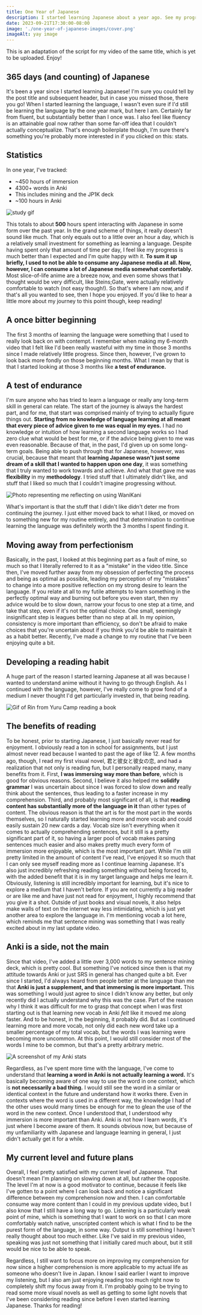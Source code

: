 ```yaml
---
title: One Year of Japanese
description: I started learning Japanese about a year ago. See my progress, my feelings on it, and future aspirations for learning the language.
date: 2023-09-21T17:30:00-08:00
image: './one-year-of-japanese-images/cover.png'
imageAlt: yay image
---
```


This is an adaptation of the script for my video of the same title, which is yet to be uploaded. Enjoy!

## 365 days (and counting) of Japanese

It's been a year since I started learning Japanese! I'm sure you could tell by the post title and subsequent header, but in case you missed those, there you go! When I started learning the language, I wasn't even sure if I'd still be learning the language by the one year mark, but here I am. Certainly far from fluent, but substantially better than I once was. I also feel like fluency is an attainable goal now rather than some far-off idea that I couldn't actually conceptualize. That's enough boilerplate though, I'm sure there's something you're probably more interested in if you clicked on this: stats.

## Statistics

In one year, I've tracked:

- ~450 hours of immersion
- 4300+ words in Anki
- This includes mining and the JP1K deck
- ~100 hours in Anki

<Image src={img1} alt="study gif" class='mx-auto rounded-xl w-full' />

This totals to about **500** hours spent interacting with Japanese in some form over the past year. In the grand scheme of things, it really doesn't sound like much. That only equals out to a little over an hour a day, which is a relatively small investment for something as learning a language. Despite having spent only that amount of time per day, I feel like my progress is much better than I expected and I'm quite happy with it. **To sum it up briefly, I used to not be able to consume any Japanese media at all. Now, however, I can consume a lot of Japanese media somewhat comfortably.** Most slice-of-life anime are a breeze now, and even some shows that I thought would be very difficult, like Steins;Gate, were actually relatively comfortable to watch (not easy though!). So that's where I am now, and if that's all you wanted to see, then I hope you enjoyed. If you'd like to hear a little more about my journey to this point though, keep reading!

## A once bitter beginning

The first 3 months of learning the language were something that I used to really look back on with contempt. I remember when making my 6-month video that I felt like I'd been really wasteful with my time in those 3 months since I made relatively little progress. Since then, however, I've grown to look back more fondly on those beginning months. What I mean by that is that I started looking at those 3 months like **a test of endurance.**

## A test of endurance

I'm sure anyone who has tried to learn a language or really any long-term skill in general can relate. The start of the journey is always the hardest part, and for me, that start was comprised mainly of trying to actually figure things out. **Starting from no knowledge of language learning at all meant that every piece of advice given to me was equal in my eyes.** I had no knowledge or intuition of how learning a second language works so I had zero clue what would be best for me, or if the advice being given to me was even reasonable. Because of that, in the past, I'd given up on some long-term goals. Being able to push through that for Japanese, however, was crucial, because that meant that **learning Japanese wasn't just some dream of a skill that I wanted to happen upon one day**, it was something that I truly wanted to work towards and achieve. And what that gave me was **flexibility** in my **methodology**. I tried stuff that I ultimately didn't like, and stuff that I liked so much that I couldn't imagine progressing without. 

<Image src={img2} alt="Photo representing me reflecting on using WaniKani" class='mx-auto rounded-xl w-full' />

What's important is that the stuff that I didn't like didn't deter me from continuing the journey. I just either moved back to what I liked, or moved on to something new for my routine entirely, and that determination to continue learning the language was definitely worth the 3 months I spent finding it. 

## Moving away from perfectionism

Basically, in the past, I looked at this beginning part as a fault of mine, so much so that I literally referred to it as a "mistake" in the video title. Since then, I've moved further away from my obsession of perfecting the process and being as optimal as possible, leading my perception of my "mistakes" to change into a more positive reflection on my strong desire to learn the language. If you relate at all to my futile attempts to learn something in the perfectly optimal way and burning out before you even start, then my advice would be to slow down, narrow your focus to one step at a time, and take that step, even if it's not the optimal choice. One small, seemingly insignificant step is leagues better than no step at all. In my opinion, consistency is more important than efficiency, so don't be afraid to make choices that you're uncertain about if you think you'd be able to maintain it as a habit better. Recently, I've made a change to my routine that I've been enjoying quite a bit.

## Developing a reading habit

A huge part of the reason I started learning Japanese at all was because I wanted to understand anime without it having to go through English. As I continued with the language, however, I've really come to grow fond of a medium I never thought I'd get particularly invested in, that being reading.

<Image src={img3} alt="Gif of Rin from Yuru Camp reading a book" class='mx-auto rounded-xl w-full' />

## The benefits of reading

To be honest, prior to starting Japanese, I just basically never read for enjoyment. I obviously read a ton in school for assignments, but I just almost never read because I wanted to past the age of like 12. A few months ago, though, I read my first visual novel, 君と彼女と彼女の恋, and had a realization that not only is reading fun, but I personally reaped many, many benefits from it. First, **I was immersing way more than before**, which is good for obvious reasons. Second, I believe it also helped me **solidify grammar** I was uncertain about since I was forced to slow down and really think about the sentences, thus leading to a faster increase in my comprehension. Third, and probably most significant of all, is that **reading content has substantially more of the language in it** than other types of content. The obvious reason is that the art is for the most part in the words themselves, so I naturally started learning more and more vocab and could easily sustain 20 new cards a day. Vocab size isn't everything when it comes to actually comprehending sentences, but it still is a pretty significant part of it, so having a larger pool of vocab makes parsing sentences much easier and also makes pretty much every form of immersion more enjoyable, which is the most important part. While I'm still pretty limited in the amount of content I've read, I've enjoyed it so much that I can only see myself reading more as I continue learning Japanese. It's also just incredibly refreshing reading something without being forced to, with the added benefit that it is in my target language and helps me learn it. Obviously, listening is still incredibly important for learning, but it's nice to explore a medium that I haven't before. If you are not currently a big reader or are like me and have just not read for enjoyment, I highly recommend that you give it a shot. Outside of just books and visual novels, it also helps make walls of text on the internet way less intimidating, which is just yet another area to explore the language in. I'm mentioning vocab a lot here, which reminds me that sentence mining was something that I was really excited about in my last update video.

## Anki is a side, not the main

Since that video, I've added a little over 3,000 words to my sentence mining deck, which is pretty cool. But something I've noticed since then is that my attitude towards Anki or just SRS in general has changed quite a bit. Ever since I started, I'd always heard from people better at the language than me that **Anki is just a supplement, and that immersing is more important.** This was something I would just agree to since I didn't know any better, but only recently did I actually understand why this was the case. Part of the reason why I think it was difficult for me to grasp that concept when I was first starting out is that learning new vocab in Anki *felt* like it moved me along faster. And to be honest, in the beginning, it probably did. But as I continued learning more and more vocab, not only did each new word take up a smaller percentage of my total vocab, but the words I was learning were becoming more uncommon. At this point, I would still consider most of the words I mine to be common, but that's a pretty arbitrary metric.

<Image src={img4} alt="A screenshot of my Anki stats" class='mx-auto rounded-xl w-full' />

Regardless, as I've spent more time with the language, I've come to understand that **learning a word in Anki is not actually learning a word.** It's basically becoming aware of one way to use the word in one context, which is **not necessarily a bad thing.** I would still see the word in a similar or identical context in the future and understand how it works there. Even in contexts where the word is used in a different way, the knowledge I had of the other uses would many times be enough for me to glean the use of the word in the new context. Once I understood that, I understood why immersion is more important than Anki. Anki is not how I learn words, it's just where I become aware of them. It sounds obvious now, but because of my unfamiliarity with Japanese and language learning in general, I just didn't actually get it for a while.

## My current level and future plans

Overall, I feel pretty satisfied with my current level of Japanese. That doesn't mean I'm planning on slowing down at all, but rather the opposite. The level I'm at now is a good motivator to continue, because it feels like I've gotten to a point where I can look back and notice a significant difference between my comprehension now and then. I can comfortable consume way more content than I could in my previous update video, but I also know that I still have a long way to go. Listening is a particularly weak point of mine, which is something that I want to work on so that I can more comfortably watch native, unscripted content which is what I find to be the purest form of the language, in some way. Output is still something I haven't really thought about too much either. Like I've said in my previous video, speaking was just not something that I initially cared much about, but it still would be nice to be able to speak.

Regardless, I still want to focus more on improving my comprehension for now since a higher comprehension is more applicable to my actual life as someone who doesn't live in Japan. I know I said earlier I want to improve my listening, but I also am just enjoying reading too much right now to completely shift my focus away from it. I'm probably going to be trying to read some more visual novels as well as getting to some light novels that I've been considering reading since before I even started learning Japanese. Thanks for reading!